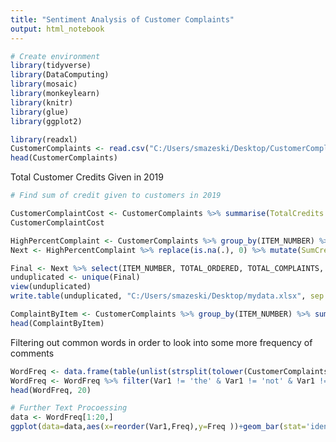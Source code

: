 ```yaml
---
title: "Sentiment Analysis of Customer Complaints"
output: html_notebook
---
```




```r
# Create environment
library(tidyverse)
library(DataComputing)
library(mosaic)
library(monkeylearn)
library(knitr)
library(glue)
library(ggplot2)

```



```r
library(readxl)
CustomerComplaints <- read.csv("C:/Users/smazeski/Desktop/CustomerComplaints.csv")
head(CustomerComplaints)
```

Total Customer Credits Given in 2019
```r
# Find sum of credit given to customers in 2019

CustomerComplaintCost <- CustomerComplaints %>% summarise(TotalCredits = sum(CREDIT, na.rm = TRUE))
CustomerComplaintCost

```

```r
HighPercentComplaint <- CustomerComplaints %>% group_by(ITEM_NUMBER) %>% filter(THEPERCENTAGE > 5) %>% select(ITEM_NUMBER, TOTAL_ORDERED, TOTAL_COMPLAINTS, THEPERCENTAGE, CREDIT) %>% arrange(desc(THEPERCENTAGE))
Next <- HighPercentComplaint %>% replace(is.na(.), 0) %>% mutate(SumCredit = sum(CREDIT))

Final <- Next %>% select(ITEM_NUMBER, TOTAL_ORDERED, TOTAL_COMPLAINTS, THEPERCENTAGE, SumCredit) %>% arrange(SumCredit)
unduplicated <- unique(Final)
view(unduplicated)
write.table(unduplicated, "C:/Users/smazeski/Desktop/mydata.xlsx", sep = ",")
```

```r
ComplaintByItem <- CustomerComplaints %>% group_by(ITEM_NUMBER) %>% summarise(Credit = sum(CREDIT)) %>% arrange(Credit)
head(ComplaintByItem)

```

Filtering out common words in order to look into some more frequency of comments
```r
WordFreq <- data.frame(table(unlist(strsplit(tolower(CustomerComplaints$DETAILS), " "))))
WordFreq <- WordFreq %>% filter(Var1 != 'the' & Var1 != 'not' & Var1 != 'and' & Var1 != 'to' & Var1 != 'is' & Var1 != 'on' & Var1 != 'of' & Var1 != 'a' & Var1 != 'in' & Var1 != 'for' & Var1 != '' & Var1 != 'customer' & Var1 != 'with' & Var1 != 'it' & Var1 != 'was' & Var1 != 'are' & Var1 != 'they' & Var1 != 'that' & Var1 != '-'& Var1 != 'as' & Var1 != 'this' & Var1 != 'no' & Var1 != 'but' & Var1 != 'were' & Var1 != 'one'& Var1 != 'from' & Var1 != 'per' & Var1 != 'unit' & Var1 != 'item' & Var1 != 'will'& Var1 != 'has' & Var1 != 'have'& Var1 != 'does' & Var1 != 'cust' & Var1 != 'sc' & Var1 != 'all'& Var1 != 'be' & Var1 != 'said'& Var1 != 'at'& Var1 != 'when' & Var1 != 'after' & Var1 != 'we'& Var1 != 'by' & Var1 != 'had' & Var1 != 'up' & Var1 != 'off') %>% arrange(desc(Freq))
head(WordFreq, 20)
```
```r
# Further Text Procoessing
data <- WordFreq[1:20,]
ggplot(data=data,aes(x=reorder(Var1,Freq),y=Freq ))+geom_bar(stat='identity',position='stack', width=.9) + theme(axis.text.x=element_text(angle=60,hjust=1)) 
```
